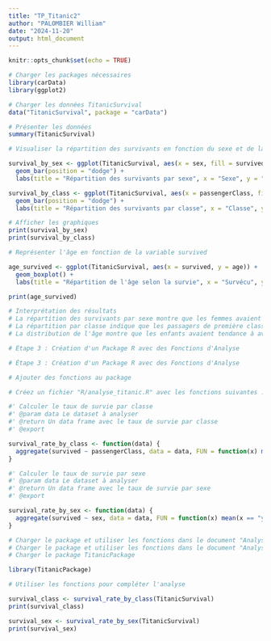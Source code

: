 ---
title: "TP_Titanic2"
author: "PALOMBIER William"
date: "2024-11-20"
output: html_document
---

```{r setup, include=FALSE}
knitr::opts_chunk$set(echo = TRUE)
```

```{r, message=FALSE, warning=FALSE}
# Charger les packages nécessaires
library(carData)
library(ggplot2)
```

```{r}
# Charger les données TitanicSurvival
data("TitanicSurvival", package = "carData")

# Présenter les données
summary(TitanicSurvival)
```

```{r}
# Visualiser la répartition des survivants en fonction du sexe et de la classe
```

```{r}
survival_by_sex <- ggplot(TitanicSurvival, aes(x = sex, fill = survived)) +
  geom_bar(position = "dodge") +
  labs(title = "Répartition des survivants par sexe", x = "Sexe", y = "Nombre de personnes")
```

```{r}
survival_by_class <- ggplot(TitanicSurvival, aes(x = passengerClass, fill = survived)) +
  geom_bar(position = "dodge") +
  labs(title = "Répartition des survivants par classe", x = "Classe", y = "Nombre de personnes")
```

```{r}
# Afficher les graphiques
print(survival_by_sex)
print(survival_by_class)
```

```{r}
# Représenter l'âge en fonction de la variable survived
```

```{r}
age_survived <- ggplot(TitanicSurvival, aes(x = survived, y = age)) +
  geom_boxplot() +
  labs(title = "Répartition de l'âge selon la survie", x = "Survécu", y = "Âge")

print(age_survived)
```

```{r}
# Interprétation des résultats
# La répartition des survivants par sexe montre que les femmes avaient un taux de survie plus élevé que les hommes, ce qui est cohérent avec la règle "les femmes et les enfants d'abord" appliquée lors du naufrage.
# La répartition par classe indique que les passagers de première classe avaient un taux de survie significativement plus élevé par rapport aux passagers des classes inférieures. Cela reflète le fait que les passagers de première classe avaient un meilleur accès aux canots de sauvetage.
# La distribution de l'âge montre que les enfants avaient tendance à avoir un taux de survie plus élevé, ce qui correspond également à la priorité donnée aux femmes et aux enfants. Les passagers plus âgés semblent avoir un taux de survie plus faible.
```

```{r}
# Étape 3 : Création d'un Package R avec des Fonctions d'Analyse

# Étape 3 : Création d'un Package R avec des Fonctions d'Analyse

```


```{r}
# Ajouter des fonctions au package

# Créez un fichier "R/analyse_titanic.R" avec les fonctions suivantes :

#' Calculer le taux de survie par classe
#' @param data Le dataset à analyser
#' @return Un data frame avec le taux de survie par classe
#' @export
```

```{r}
survival_rate_by_class <- function(data) {
  aggregate(survived ~ passengerClass, data = data, FUN = function(x) mean(x == "yes"))
}
```

```{r}
#' Calculer le taux de survie par sexe
#' @param data Le dataset à analyser
#' @return Un data frame avec le taux de survie par sexe
#' @export
```

```{r}
survival_rate_by_sex <- function(data) {
  aggregate(survived ~ sex, data = data, FUN = function(x) mean(x == "yes"))
}
```




```{r}
# Charger le package et utiliser les fonctions dans le document "Analyse.Rmd"
# Charger le package et utiliser les fonctions dans le document "Analyse.Rmd"
# Charger le package TitanicPackage
```

```{r}
library(TitanicPackage)
```

```{r} 
# Utiliser les fonctions pour compléter l'analyse
```

```{r}
survival_class <- survival_rate_by_class(TitanicSurvival)
print(survival_class)
```

```{r}
survival_sex <- survival_rate_by_sex(TitanicSurvival)
print(survival_sex)
```


